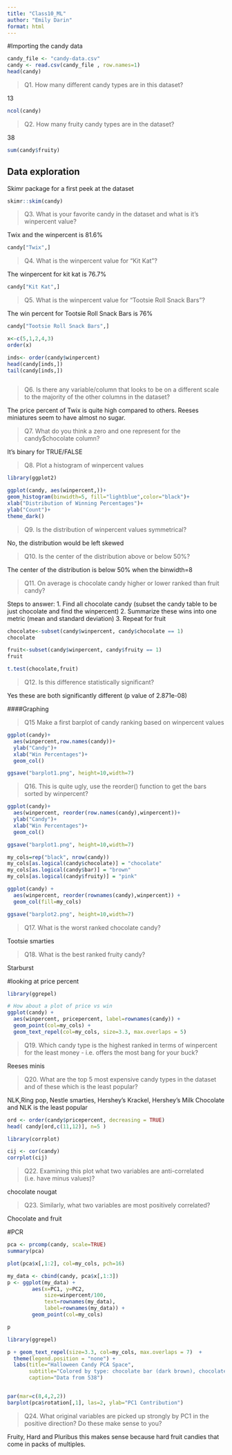 ```yaml
---
title: "Class10_ML"
author: "Emily Darin"
format: html
---
```


#Importing the candy data

```r
candy_file <- "candy-data.csv"
candy <- read.csv(candy_file , row.names=1)
head(candy)
```

> Q1. How many different candy types are in this dataset?

13

```r
ncol(candy)
```

> Q2. How many fruity candy types are in the dataset?

38

```r
sum(candy$fruity)
```

## Data exploration

Skimr package for a first peek at the dataset

```r
skimr::skim(candy)
```

> Q3. What is your favorite candy in the dataset and what is it's winpercent value?

Twix and the winpercent is 81.6%

```r
candy["Twix",]
```

> Q4. What is the winpercent value for "Kit Kat"?

The winpercent for kit kat is 76.7%

```r
candy["Kit Kat",]
```

> Q5. What is the winpercent value for "Tootsie Roll Snack Bars"?

The win percent for Tootsie Roll Snack Bars is 76%

```r
candy["Tootsie Roll Snack Bars",]
```

```r
x<-c(5,1,2,4,3)
order(x)

inds<- order(candy$winpercent)
head(candy[inds,])
tail(candy[inds,])



```

> Q6. Is there any variable/column that looks to be on a different scale to the majority of the other columns in the dataset?

The price percent of Twix is quite high compared to others. Reeses miniatures seem to have almost no sugar.

> Q7. What do you think a zero and one represent for the candy\$chocolate column?

It's binary for TRUE/FALSE

> Q8. Plot a histogram of winpercent values

```r
library(ggplot2)

ggplot(candy, aes(winpercent,))+
geom_histogram(binwidth=5, fill="lightblue",color="black")+
xlab("Distribution of Winning Percentages")+
ylab("Count")+
theme_dark()
```

> Q9. Is the distribution of winpercent values symmetrical?

No, the distribution would be left skewed

> Q10. Is the center of the distribution above or below 50%?

The center of the distribution is below 50% when the binwidth=8

> Q11. On average is chocolate candy higher or lower ranked than fruit candy?

Steps to answer: 1. Find all chocolate candy (subset the candy table to be just chocolate and find the winpercent) 2. Summarize these wins into one metric (mean and standard deviation) 3. Repeat for fruit

```r

chocolate<-subset(candy$winpercent, candy$chocolate == 1)
chocolate

fruit<-subset(candy$winpercent, candy$fruity == 1)
fruit

t.test(chocolate,fruit)

```

> Q12. Is this difference statistically significant?

Yes these are both significantly different (p value of 2.871e-08)

####Graphing

> Q15 Make a first barplot of candy ranking based on winpercent values

```r
ggplot(candy)+
  aes(winpercent,row.names(candy))+
  ylab("Candy")+
  xlab("Win Percentages")+
  geom_col()

ggsave("barplot1.png", height=10,width=7)
```

> Q16. This is quite ugly, use the reorder() function to get the bars sorted by winpercent?

```r
ggplot(candy)+
  aes(winpercent, reorder(row.names(candy),winpercent))+
  ylab("Candy")+
  xlab("Win Percentages")+
  geom_col()

ggsave("barplot1.png", height=10,width=7)

```

```r

my_cols=rep("black", nrow(candy))
my_cols[as.logical(candy$chocolate)] = "chocolate"
my_cols[as.logical(candy$bar)] = "brown"
my_cols[as.logical(candy$fruity)] = "pink"
```

```r
ggplot(candy) + 
  aes(winpercent, reorder(rownames(candy),winpercent)) +
  geom_col(fill=my_cols) 

ggsave("barplot2.png", height=10,width=7)

```

> Q17. What is the worst ranked chocolate candy?

Tootsie smarties

> Q18. What is the best ranked fruity candy?

Starburst

#looking at price percent

```r
library(ggrepel)

# How about a plot of price vs win
ggplot(candy) +
  aes(winpercent, pricepercent, label=rownames(candy)) +
  geom_point(col=my_cols) + 
  geom_text_repel(col=my_cols, size=3.3, max.overlaps = 5)
```

> Q19. Which candy type is the highest ranked in terms of winpercent for the least money - i.e. offers the most bang for your buck?

Reeses minis

> Q20. What are the top 5 most expensive candy types in the dataset and of these which is the least popular?

NLK,Ring pop, Nestle smarties, Hershey's Krackel, Hershey's Milk Chocolate and NLK is the least popular

```r
ord <- order(candy$pricepercent, decreasing = TRUE)
head( candy[ord,c(11,12)], n=5 )
```

```r
library(corrplot)

cij <- cor(candy)
corrplot(cij)
```

> Q22. Examining this plot what two variables are anti-correlated (i.e. have minus values)?

chocolate nougat

> Q23. Similarly, what two variables are most positively correlated?

Chocolate and fruit

#PCR

```r
pca <- prcomp(candy, scale=TRUE)
summary(pca)
```

```r
plot(pca$x[,1:2], col=my_cols, pch=16)
```

```r
my_data <- cbind(candy, pca$x[,1:3])
p <- ggplot(my_data) + 
        aes(x=PC1, y=PC2, 
            size=winpercent/100,  
            text=rownames(my_data),
            label=rownames(my_data)) +
        geom_point(col=my_cols)

p
```

```r
library(ggrepel)

p + geom_text_repel(size=3.3, col=my_cols, max.overlaps = 7)  + 
  theme(legend.position = "none") +
  labs(title="Halloween Candy PCA Space",
       subtitle="Colored by type: chocolate bar (dark brown), chocolate other (light brown), fruity (red), other (black)",
       caption="Data from 538")

```

```r


```

```r
par(mar=c(8,4,2,2))
barplot(pca$rotation[,1], las=2, ylab="PC1 Contribution")
```

> Q24. What original variables are picked up strongly by PC1 in the positive direction? Do these make sense to you?

Fruity, Hard and Pluribus this makes sense because hard fruit candies that come in packs of multiples.
